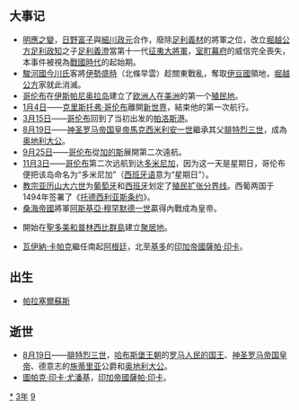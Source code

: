 {{yearTOC|1493|明'''[[弘治|弘治]]六年'''；越南'''[[洪德|洪德]]二十四年'''；日本'''[[明應_(日本)|明應]]二年'''}}

== 大事记 ==
*[[明應之變|明應之變]]，[[日野富子|日野富子]]與[[細川政元|細川政元]]合作，廢除[[足利義材|足利義材]]的將軍之位，改立[[堀越公方|堀越公方]][[足利政知|足利政知]]之子[[足利義澄|足利義澄]]當第十一代[[征夷大將軍|征夷大將軍]]，[[室町幕府|室町幕府]]的威信完全喪失，本事件被視為[[戰國時代_(日本)|戰國時代]]的起始期。
*[[駿河國|駿河國]][[今川氏|今川氏]]客將[[伊勢盛時|伊勢盛時]]（北條早雲）趁關東戰亂，奪取[[伊豆國|伊豆國]]領地，[[堀越公方|堀越公方]]家就此消滅。
*[[哥伦布|哥伦布]]在[[伊斯帕尼奥拉岛|伊斯帕尼奥拉岛]]建立了[[欧洲人|欧洲人]]在[[美洲|美洲]]的第一个[[殖民地|殖民地]]。
*[[1月4日|1月4日]]——[[克里斯托弗·哥伦布|克里斯托弗·哥伦布]]離開[[新世界|新世界]]，結束他的第一次航行。
*[[3月15日|3月15日]]——[[克里斯托弗·哥伦布|哥伦布]]回到了当初出发的[[帕洛斯-德拉弗龙特拉|帕洛斯港]]。
*[[8月19日|8月19日]]——[[神圣罗马帝国|神圣罗马帝国]][[神聖羅馬皇帝|皇帝]][[馬克西米利安一世_(神聖羅馬帝國)|馬克西米利安一世]]繼承其父[[腓特烈三世_(神聖羅馬帝國)|腓特烈三世]]，成為[[奧地利大公國|奥地利]][[奥地利大公|大公]]。
*[[9月25日|9月25日]]——[[克里斯托弗·哥伦布|哥伦布]]從[[加的斯|加的斯]]展開第二次遠航。
*[[11月3日|11月3日]]——[[克里斯托弗·哥伦布|哥伦布]]第二次远航到达[[多明尼加共和國|多米尼加]]，因为这一天是星期日，哥伦布便把该岛命名为“多米尼加”（[[西班牙语|西班牙语]]意为“星期日”）。
*[[教宗亚历山大六世|教宗亚历山大六世]]为[[葡萄牙|葡萄牙]]和[[西班牙|西班牙]]划定了[[托德西利亚斯条约|殖民扩张分界线]]。西葡两国于1494年签署了《[[托德西利亚斯条约|托德西利亚斯条约]]》。
*[[桑海帝國|桑海帝國]]將軍[[阿斯基亞·穆罕默德一世|阿斯基亞·穆罕默德一世]]贏得內戰成為皇帝。
*{{link-en|阿瓦盧卡米尼亞|Álvaro Caminha}}開始在[[聖多美和普林西比|聖多美和普林西比群島]]建立[[聚居地|聚居地]]。
*[[瓦伊納·卡帕克|瓦伊納·卡帕克]]繼任南起[[阿根廷|阿根廷]]，北至[[基多|基多]]的[[印加帝國|印加帝國]][[薩帕·印卡|薩帕·印卡]]。

== 出生 ==
*[[:帕拉塞尔苏斯|帕拉塞爾蘇斯]]

== 逝世 ==
{{Wikisource year mention}}
*[[8月19日|8月19日]]——[[腓特烈三世_(神聖羅馬帝國)|腓特烈三世]]，[[哈布斯堡王朝|哈布斯堡王朝]]的[[德国君主列表|罗马人民的国王]]、[[神圣罗马帝国|神圣罗马帝国]][[神聖羅馬皇帝|皇帝]]、德意志的[[施蒂利亞公國|施蒂里亚]]公爵和[[奧地利大公國|奥地利]][[奥地利大公|大公]]。
*[[圖帕克·印卡·尤潘基|圖帕克·印卡·尤潘基]]，[[印加帝國|印加帝國]][[薩帕·印卡|薩帕·印卡]]。

[[Category:1493年|*]]
[[Category:1490年代|3年]]
[[Category:15世纪各年|9]]